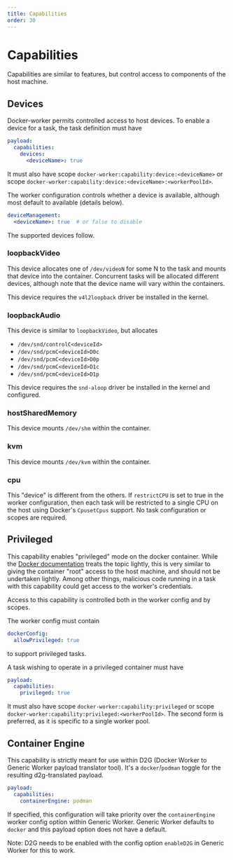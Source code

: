 ```yaml
---
title: Capabilities
order: 30
---
```


# Capabilities

Capabilities are similar to features, but control access to components of the host machine.

## Devices

Docker-worker permits controlled access to host devices.
To enable a device for a task, the task definition must have

```yaml
payload:
  capabilities:
    devices:
      <deviceName>: true
```

It must also have scope `docker-worker:capability:device:<deviceName>` or scope `docker-worker:capability:device:<deviceName>:<workerPoolId>`.

The worker configuration controls whether a device is available, although most default to available (details below).
```yaml
deviceManagement:
  <deviceName>: true  # or false to disable
```

The supported devices follow.

### loopbackVideo

This device allocates one of `/dev/videoN` for some N to the task and mounts that device into the container.
Concurrent tasks will be allocated different devices, although note that the device name will vary within the containers.

This device requires the `v4l2loopback` driver be installed in the kernel.

### loopbackAudio

This device is similar to `loopbackVideo`, but allocates

* `/dev/snd/controlC<deviceId>`
* `/dev/snd/pcmC<deviceId>D0c`
* `/dev/snd/pcmC<deviceId>D0p`
* `/dev/snd/pcmC<deviceId>D1c`
* `/dev/snd/pcmC<deviceId>D1p`

This device requires the `snd-aloop` driver be installed in the kernel and configured.

### hostSharedMemory

This device mounts `/dev/shm` within the container.

### kvm

This device mounts `/dev/kvm` within the container.

### cpu

This "device" is different from the others.
If `restrictCPU` is set to true in the worker configuration, then each task will be restricted to a single CPU on the host using Docker's `CpusetCpus` support.
No task configuration or scopes are required.

## Privileged

This capability enables "privileged" mode on the docker container.
While the [Docker documentation](https://www.docker.com/blog/docker-can-now-run-within-docker/) treats the topic lightly, this is very similar to giving the container "root" access to the host machine, and should not be undertaken lightly.
Among other things, malicious code running in a task with this capability could get access to the worker's credentials.

Access to this capability is controlled both in the worker config and by scopes.

The worker config must contain

```yaml
dockerConfig:
  allowPrivileged: true
```

to support privileged tasks.

A task wishing to operate in a privileged container must have

```yaml
payload:
  capabilities:
    privileged: true
```

It must also have scope `docker-worker:capability:privileged` or scope `docker-worker:capability:privileged:<workerPoolId>`.
The second form is preferred, as it is specific to a single worker pool.

## Container Engine

This capability is strictly meant for use within D2G (Docker Worker to Generic Worker payload translator tool).
It's a `docker`/`podman` toggle for the resulting d2g-translated payload.

```yaml
payload:
  capabilities:
    containerEngine: podman
```

If specified, this configuration will take priority over the `containerEngine` worker config option within Generic Worker.
Generic Worker defaults to `docker` and this payload option does not have a default.

Note: D2G needs to be enabled with the config option `enableD2G` in Generic Worker for this to work.
